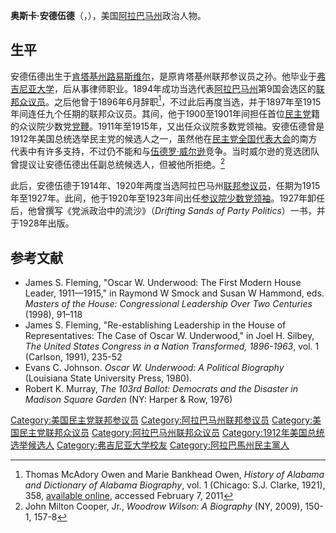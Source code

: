 {{Infobox Officeholder
|name                = 奥斯卡·安德伍德
|image               = Oscar W. Underwood.jpg
|imagesize           = 170px
|smallimage          = 
|caption             = 
|order1              = [[美国参议院政党领袖|参议院少数党领袖]]
|term_start1         = 1920
|term_end1           = 1923
|deputy1           = 
|predecessor1         =首任
|successor1          ={{le|约瑟夫·罗宾逊|Joseph T. Robinson}}
|order2              = [[美国众议院政党领袖|众议院多数党领袖]]
|term_start2         = 1911
|term_end2           = 1915
|predecessor2        = {{le|塞雷诺·佩恩|Sereno E. Payne}}
|successor2          = {{le|克劳德·基钦|Claude Kitchin}}
|order3              = [[美国众议院政党领袖|众议院少数党党鞭]]
|predecessor3         = 首任
|successor3           = {{le|詹姆斯·劳埃德|James T. Lloyd}}
|term_start3          = 1899
|term_end3            = 1901
|jr/sr4               = 联邦参议员
|state4               = [[阿拉巴马州|阿拉巴马州]]
|term_start4          = 1915年3月4日
|term_end4            = 1927年3月3日
|predecessor4         = {{le|弗朗西斯·怀特|Francis S. White}}
|successor4           = [[休戈·布莱克|休戈·布莱克]]
|state6              = [[阿拉巴马州|阿拉巴马州]]
|district6           = 9
|term_start6         =  1895年3月4日
|term_end6           = 1896年6月9日
|predecessor6        = {{le|路易斯·图尔平|Louis W. Turpin}}
|successor6          = {{le|特鲁曼·海明威·奥尔德里奇|Truman Heminway Aldrich}}
|state5             = [[阿拉巴马州|阿拉巴马州]]
|district5           = 9
|term_start5         = 1897年3月4日
|term_end5           = 1915年3月3日
|predecessor5        = {{le|特鲁曼·海明威·奥尔德里奇|Truman Heminway Aldrich}}
|successor5          ={{le|乔治·赫德尔斯顿|George Huddleston}}
|birth_name=Oscar Wilder Underwood
|birth_date          = 1862年5月6日
|birth_place         = [[肯塔基州|肯塔基州]][[路易斯维尔|路易斯维尔]]
|death_date          = 1929年1月25日（66岁）
|death_place         = [[弗吉尼亚州|弗吉尼亚州]]Accotink附近
|alma_mater  = [[弗吉尼亚大学|弗吉尼亚大学]]
|constituency        = 
|party               = [[民主党_(美国)|民主党]]
|spouse              = 
|profession          =  律师、政治人物
|education           = [[弗吉尼亚大学|弗吉尼亚大学]]
|religion            =     
|signature           = 
}}
'''奥斯卡·安德伍德'''（{{lang-en|Oscar Underwood}}，{{bd|1862年|5月6日|1929年|1月25日}}），美国[[阿拉巴马州|阿拉巴马州]]政治人物。

== 生平 ==
安德伍德出生于[[肯塔基州|肯塔基州]][[路易斯维尔|路易斯维尔]]，是原肯塔基州联邦参议员{{le|约瑟夫·安德伍德|Joseph R. Underwood}}之孙。他毕业于[[弗吉尼亚大学|弗吉尼亚大学]]，后从事律师职业。1894年成功当选代表[[阿拉巴马州|阿拉巴马州]]第9国会选区的[[美国众议院|联邦众议员]]。之后他曾于1896年6月辞职<ref>Thomas McAdory Owen and Marie Bankhead Owen, ''History of Alabama and Dictionary of Alabama Biography'', vol. 1 (Chicago: S.J. Clarke, 1921), 358, [https://books.google.com/books?id=ZEkUAAAAYAAJ&pg=PA358& available online], accessed February 7, 2011</ref>，不过此后再度当选，并于1897年至1915年间连任九个任期的联邦众议员。其间，他于1900至1901年间担任首位[[民主党_(美国)|民主党]]籍的众议院少数党[[党鞭|党鞭]]。1911年至1915年，又出任众议院多数党领袖。安德伍德曾是1912年美国总统选举民主党的候选人之一，虽然他在[[民主党全国代表大会|民主党全国代表大会]]的南方代表中有许多支持，不过仍不能和{{le|查普·克拉克|Champ Clark}}与[[伍德罗·威尔逊|伍德罗·威尔逊]]竞争。当时威尔逊的竞选团队曾提议让安德伍德出任副总统候选人，但被他所拒绝。<ref>John Milton Cooper, Jr., ''Woodrow Wilson: A Biography'' (NY, 2009), 150-1, 157-8</ref>

此后，安德伍德于1914年、1920年两度当选阿拉巴马州[[美国参议院|联邦参议员]]，任期为1915年至1927年。此间，他于1920年至1923年间出任[[美国参议院政党领袖|参议院少数党领袖]]。1927年卸任后，他曾撰写《党派政治中的流沙》（''Drifting Sands of Party Politics''）一书，并于1928年出版。

== 参考文献 ==
{{reflist}}
{{CongBio|U000013}}
* James S. Fleming, "Oscar W. Underwood: The First Modern House Leader, 1911—1915," in Raymond W Smock and Susan W Hammond, eds. ''Masters of the House: Congressional Leadership Over Two Centuries'' (1998), 91–118
* James S. Fleming, "Re-establishing Leadership in the House of Representatives: The Case of Oscar W. Underwood," in Joel H. Silbey, ''The United States Congress in a Nation Transformed, 1896-1963'', vol. 1 (Carlson, 1991), 235-52
* Evans C. Johnson. ''Oscar W. Underwood:  A Political Biography'' (Louisiana State University Press, 1980).
* Robert K. Murray, ''The 103rd Ballot: Democrats and the Disaster in Madison Square Garden'' (NY: Harper & Row, 1976)

{{Authority control}}
{{DEFAULTSORT: Underwood, Oscar}}
[[Category:美国民主党联邦参议员|Category:美国民主党联邦参议员]]
[[Category:阿拉巴马州联邦参议员|Category:阿拉巴马州联邦参议员]]
[[Category:美国民主党联邦众议员|Category:美国民主党联邦众议员]]
[[Category:阿拉巴马州联邦众议员|Category:阿拉巴马州联邦众议员]]
[[Category:1912年美国总统选举候选人|Category:1912年美国总统选举候选人]]
[[Category:弗吉尼亚大学校友|Category:弗吉尼亚大学校友]]
[[Category:阿拉巴馬州民主黨人|Category:阿拉巴馬州民主黨人]]